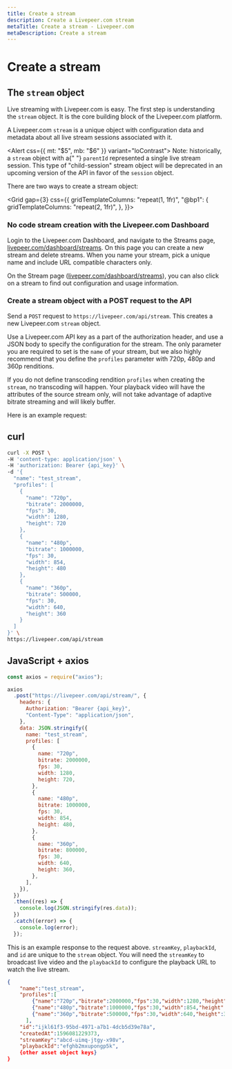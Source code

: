 ```yaml
---
title: Create a stream
description: Create a Livepeer.com stream
metaTitle: Create a stream - Livepeer.com
metaDescription: Create a stream
---
```


# Create a stream

## The `stream` object

Live streaming with Livepeer.com is easy. The first step is understanding the
`stream` object. It is the core building block of the Livepeer.com platform.

A Livepeer.com `stream` is a unique object with configuration data and metadata
about all live stream sessions associated with it.

<Alert css={{ mt: "$5", mb: "$6" }} variant="loContrast">
  <Text size="3" variant="gray">
    Note: historically, a <code>stream</code> object with a{" "}
    <code>parentId</code> represented a single live stream session. This type of
    "child-session" stream object will be deprecated in an upcoming version of
    the API in favor of the <code>session</code> object.
  </Text>
</Alert>

There are two ways to create a stream object:

<Grid
  gap={3}
  css={{
    gridTemplateColumns: "repeat(1, 1fr)",
    "@bp1": {
      gridTemplateColumns: "repeat(2, 1fr)",
    },
  }}>
  <Card
    href="/docs/guides/start-live-streaming/create-a-stream#no-code-stream-creation-with-the-livepeercom-dashboard"
    title="No code stream creation in the Livepeer.com Dashboard"
    label="Jump to section"
  />
  <Card
    href="/docs/guides/start-live-streaming/create-a-stream#create-a-stream-object-with-a-post-request-to-the-api"
    title="Create a stream object with a POST request to the API"
    label="Jump to section"
  />
</Grid>

### No code stream creation with the Livepeer.com Dashboard

Login to the Livepeer.com Dashboard, and navigate to the Streams page,
[livepeer.com/dashboard/streams](https://livepeer.com/dashboard/streams). On
this page you can create a new stream and delete streams. When you name your
stream, pick a unique name and include URL compatible characters only.

On the Stream page
([livepeer.com/dashboard/streams](https://livepeer.com/dashboard/streams)), you
can also click on a stream to find out configuration and usage information.

### Create a stream object with a POST request to the API

Send a `POST` request to `https://livepeer.com/api/stream`. This creates a new
Livepeer.com `stream` object.

Use a Livepeer.com API key as a part of the authorization header, and use a JSON
body to specify the configuration for the stream. The only parameter you are
required to set is the `name` of your stream, but we also highly recommend that
you define the `profiles` parameter with 720p, 480p and 360p renditions.

If you do not define transcoding rendition `profiles` when creating the
`stream`, no transcoding will happen. Your playback video will have the
attributes of the source stream only, will not take advantage of adaptive
bitrate streaming and will likely buffer.

Here is an example request:

## curl

```bash
curl -X POST \
-H 'content-type: application/json' \
-H 'authorization: Bearer {api_key}' \
-d '{
  "name": "test_stream",
  "profiles": [
    {
      "name": "720p",
      "bitrate": 2000000,
      "fps": 30,
      "width": 1280,
      "height": 720
    },
    {
      "name": "480p",
      "bitrate": 1000000,
      "fps": 30,
      "width": 854,
      "height": 480
    },
    {
      "name": "360p",
      "bitrate": 500000,
      "fps": 30,
      "width": 640,
      "height": 360
    }
  ]
}' \
https://livepeer.com/api/stream
```

## JavaScript + axios

```javascript
const axios = require("axios");

axios
  .post("https://livepeer.com/api/stream/", {
    headers: {
      Authorization: "Bearer {api_key}",
      "Content-Type": "application/json",
    },
    data: JSON.stringify({
      name: "test_stream",
      profiles: [
        {
          name: "720p",
          bitrate: 2000000,
          fps: 30,
          width: 1280,
          height: 720,
        },
        {
          name: "480p",
          bitrate: 1000000,
          fps: 30,
          width: 854,
          height: 480,
        },
        {
          name: "360p",
          bitrate: 800000,
          fps: 30,
          width: 640,
          height: 360,
        },
      ],
    }),
  })
  .then((res) => {
    console.log(JSON.stringify(res.data));
  })
  .catch((error) => {
    console.log(error);
  });
```

This is an example response to the request above. `streamKey`, `playbackId`, and
`id` are unique to the `stream` object. You will need the `streamKey` to
broadcast live video and the `playbackId` to configure the playback URL to watch
the live stream.

```json
{
    "name":"test_stream",
    "profiles":[
        {"name":"720p","bitrate":2000000,"fps":30,"width":1280,"height":720},
        {"name":"480p","bitrate":1000000,"fps":30,"width":854,"height":480},
        {"name":"360p","bitrate":500000,"fps":30,"width":640,"height":360},
      ],
    "id":"ijkl61f3-95bd-4971-a7b1-4dcb5d39e78a",
    "createdAt":1596081229373,
    "streamKey":"abcd-uimq-jtgy-x98v",
    "playbackId":"efghb2mxupongp5k",
    {other asset object keys}
}
```
